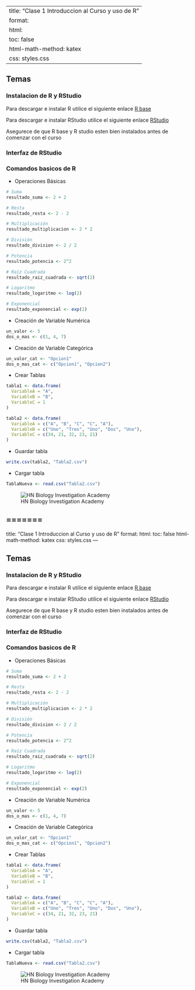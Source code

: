
---
title: "Clase 1 Introduccion al Curso y uso de R"
format:
  html:
    toc: false
    html-math-method: katex
    css: styles.css
---

## Temas

### Instalacion de R y RStudio

Para descargar e instalar R utilice el siguiente enlace [R base](https://cran.r-project.org/bin/windows/base/)

Para descargar e instalar RStudio utilice el siguiente enlace [RStudio](https://posit.co/download/rstudio-desktop/)

Asegurece de que R base y R studio esten bien instalados antes de comenzar con el curso

### Interfaz de RStudio

### Comandos basicos de R

- Operaciones Básicas

```{r}
# Suma
resultado_suma <- 2 + 2

# Resta
resultado_resta <- 2 - 2

# Multiplicación
resultado_multiplicacion <- 2 * 2

# División
resultado_division <- 2 / 2

# Potencia
resultado_potencia <- 2^2

# Raíz Cuadrada
resultado_raiz_cuadrada <- sqrt(2)

# Logaritmo
resultado_logaritmo <- log(2)

# Exponencial
resultado_exponencial <- exp(2)

```

- Creación de Variable Numérica

```{r}
un_valor <- 5
dos_o_mas <- c(1, 4, 7)
```

- Creación de Variable Categórica

```{r}
un_valor_cat <- "Opcion1"
dos_o_mas_cat <- c("Opcion1", "Opcion2")
```

-  Crear Tablas

```{r}
tabla1 <- data.frame(
  VariableA = "A",
  VariableB = "B",
  VariableC = 1
)

tabla2 <- data.frame(
  VariableA = c("A", "B", "C", "C", "A"),
  VariableB = c("Uno", "Tres", "Uno", "Dos", "Uno"),
  VariableC = c(34, 21, 32, 23, 21)
)
```


- Guardar tabla

```{r}

write.csv(tabla2, "Tabla2.csv")
```

- Cargar tabla

```{r}
TablaNueva <- read.csv("Tabla2.csv")
```




![HN Biology Investigation Academy](HN%20Cursos%20publicidad/HN%20Biology%20Inv%20large.jpg)

=======
---
title: "Clase 1 Introduccion al Curso y uso de R"
format:
  html:
    toc: false
    html-math-method: katex
    css: styles.css
---

## Temas

### Instalacion de R y RStudio

Para descargar e instalar R utilice el siguiente enlace [R base](https://cran.r-project.org/bin/windows/base/)

Para descargar e instalar RStudio utilice el siguiente enlace [RStudio](https://posit.co/download/rstudio-desktop/)

Asegurece de que R base y R studio esten bien instalados antes de comenzar con el curso

### Interfaz de RStudio

### Comandos basicos de R

- Operaciones Básicas

```{r}
# Suma
resultado_suma <- 2 + 2

# Resta
resultado_resta <- 2 - 2

# Multiplicación
resultado_multiplicacion <- 2 * 2

# División
resultado_division <- 2 / 2

# Potencia
resultado_potencia <- 2^2

# Raíz Cuadrada
resultado_raiz_cuadrada <- sqrt(2)

# Logaritmo
resultado_logaritmo <- log(2)

# Exponencial
resultado_exponencial <- exp(2)

```

- Creación de Variable Numérica

```{r}
un_valor <- 5
dos_o_mas <- c(1, 4, 7)
```

- Creación de Variable Categórica

```{r}
un_valor_cat <- "Opcion1"
dos_o_mas_cat <- c("Opcion1", "Opcion2")
```

-  Crear Tablas

```{r}
tabla1 <- data.frame(
  VariableA = "A",
  VariableB = "B",
  VariableC = 1
)

tabla2 <- data.frame(
  VariableA = c("A", "B", "C", "C", "A"),
  VariableB = c("Uno", "Tres", "Uno", "Dos", "Uno"),
  VariableC = c(34, 21, 32, 23, 21)
)
```


- Guardar tabla

```{r}

write.csv(tabla2, "Tabla2.csv")
```

- Cargar tabla

```{r}
TablaNueva <- read.csv("Tabla2.csv")
```




![HN Biology Investigation Academy](HN Cursos publicidad/HN Biology Inv large.jpg)


